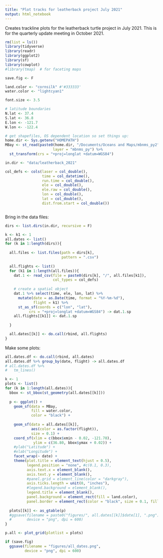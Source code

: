 ```yaml
---
title: "Plot tracks for leatherback project July 2021"
output: html_notebook
---
```


Creates trackline plots for the leatherback turtle project in July 2021. This is for the quarterly update meeting in October 2021.


```r
rm(list = ls())
library(tidyverse)
library(readr)
library(ggplot2)
library(sf)
library(cowplot)
#library(tmap)  # for faceting maps

save.fig <- F

land.color <- "cornsilk" #'#333333'
water.color <- "lightcyan1"

font.size <- 3.5

# latitude boundaries
N.lat <- 37.4
S.lat <- 36.8
E.lon <- -121.7
W.lon <- -122.4

# get shapefiles, OS dependent location so set things up:
home.dir <- Sys.getenv("HOMEPATH")
MBay <- st_read(paste0(home.dir, "/Documents/Oceans and Maps/mbnms_py2"),
                      layer = "mbnms_py") %>% 
  st_transform(crs = "+proj=longlat +datum=WGS84") 

in.dir <- "data/leatherback_2021"

col_defs <- cols(laser = col_double(),
                 time = col_datetime(),
                 run.time = col_double(),
                 ele = col_double(),
                 ele.raw = col_double(),
                 lon = col_double(),
                 lat = col_double(),
                 dist.from.start = col_double())



```

Bring in the data files:

```r
dirs <- list.dirs(in.dir, recursive = F)

k <- k1 <- 1 
all.dates <- list()
for (k in 1:length(dirs)){
  
  all.files <- list.files(path = dirs[k], 
                          pattern = ".csv")
  
  all.flights <- list()
  for (k1 in 1:length(all.files)){
    dat.1 <- read_csv(file = paste0(dirs[k], "/", all.files[k1]),
                      col_types = col_defs)
    
    # create a spatial object
    dat.1 %>% select(time, ele, lon, lat) %>%
      mutate(date = as.Date(time, format = "%Y-%m-%d"), 
             flight = k1) %>%
      st_as_sf(coords = c("lon", "lat"), 
           crs = "+proj=longlat +datum=WGS84") -> dat.1.sp
    all.flights[[k1]] <- dat.1.sp
    
  } 

  all.dates[[k]] <- do.call(rbind, all.flights)
}

```

Make some plots:

```r

all.dates.df <- do.call(rbind, all.dates) 
all.dates.df %>% group_by(date, flight) -> all.dates.df
# all.dates.df %>%
#   tm_lines()

k <- 1
plots <- list()
for (k in 1:length(all.dates)){
  bbox <- st_bbox(st_geometry(all.dates[[k]]))
  
  p <- ggplot() +
    geom_sf(data = MBay, 
            fill = water.color, 
            color = "black") +
    
    geom_sf(data = all.dates[[k]], 
            aes(color = as.factor(flight)),
            size = 0.1) +
    coord_sf(xlim = c(bbox$xmin - 0.02, -121.78),
             ylim = c(36.80, bbox$ymax + 0.02)) +
    #ylab("Latitude") +
    #xlab("Longitude") +
    facet_wrap(~ date) +
    theme(plot.title = element_text(hjust = 0.5),
          legend.position = "none", #c(0.1, 0.3),
          axis.text.x = element_blank(),
          axis.text.y = element_blank(),
          #panel.grid = element_line(color = "darkgray"),
          axis.ticks.length = unit(0, "inches"),
          #legend.background = element_blank(),
          legend.title = element_blank(),
          panel.background = element_rect(fill = land.color),
          panel.border = element_rect(color = "black", size = 0.1, fill = NA))
  
  plots[[k]] <- as_gtable(p)
  #ggsave(filename = paste0("figures/", all.dates[[k]]$date[1], ".png"),
  #       device = "png", dpi = 600)
}

p.all <- plot_grid(plotlist = plots)

if (save.fig)
  ggsave(filename = "figures/all_dates.png",
         device = "png", dpi = 600)
```

